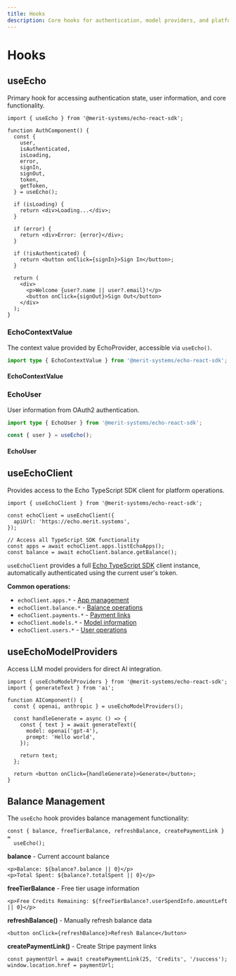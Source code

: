 ```yaml
---
title: Hooks
description: Core hooks for authentication, model providers, and platform integration
---
```


# Hooks

## useEcho

Primary hook for accessing authentication state, user information, and core functionality.

```tsx
import { useEcho } from '@merit-systems/echo-react-sdk';

function AuthComponent() {
  const {
    user,
    isAuthenticated,
    isLoading,
    error,
    signIn,
    signOut,
    token,
    getToken,
  } = useEcho();

  if (isLoading) {
    return <div>Loading...</div>;
  }

  if (error) {
    return <div>Error: {error}</div>;
  }

  if (!isAuthenticated) {
    return <button onClick={signIn}>Sign In</button>;
  }

  return (
    <div>
      <p>Welcome {user?.name || user?.email}!</p>
      <button onClick={signOut}>Sign Out</button>
    </div>
  );
}
```

### EchoContextValue

The context value provided by EchoProvider, accessible via `useEcho()`.

```typescript
import type { EchoContextValue } from '@merit-systems/echo-react-sdk';
```

#### EchoContextValue

<AutoTypeTable
  path="../../sdk/react/src/context.ts"
  name="EchoContextValue"
/>

### EchoUser

User information from OAuth2 authentication.

```typescript
import type { EchoUser } from '@merit-systems/echo-react-sdk';

const { user } = useEcho();
```

#### EchoUser

<AutoTypeTable path="../../sdk/react/src/types/index.ts" name="EchoUser" />

## useEchoClient

Provides access to the Echo TypeScript SDK client for platform operations.

```tsx
import { useEchoClient } from '@merit-systems/echo-react-sdk';

const echoClient = useEchoClient({
  apiUrl: 'https://echo.merit.systems',
});

// Access all TypeScript SDK functionality
const apps = await echoClient.apps.listEchoApps();
const balance = await echoClient.balance.getBalance();
```

`useEchoClient` provides a full [Echo TypeScript SDK](/docs/typescript-sdk) client instance, automatically authenticated using the current user's token.

**Common operations:**

- `echoClient.apps.*` - [App management](/docs/typescript-sdk#clientapps---app-management)
- `echoClient.balance.*` - [Balance operations](/docs/typescript-sdk#clientbalance---balance-management)
- `echoClient.payments.*` - [Payment links](/docs/typescript-sdk#clientpayments---payment-management)
- `echoClient.models.*` - [Model information](/docs/typescript-sdk#clientmodels---model-information)
- `echoClient.users.*` - [User operations](/docs/typescript-sdk#clientusers---user-management)

## useEchoModelProviders

Access LLM model providers for direct AI integration.

```tsx
import { useEchoModelProviders } from '@merit-systems/echo-react-sdk';
import { generateText } from 'ai';

function AIComponent() {
  const { openai, anthropic } = useEchoModelProviders();

  const handleGenerate = async () => {
    const { text } = await generateText({
      model: openai('gpt-4'),
      prompt: 'Hello world',
    });

    return text;
  };

  return <button onClick={handleGenerate}>Generate</button>;
}
```

## Balance Management

The `useEcho` hook provides balance management functionality:

```tsx
const { balance, freeTierBalance, refreshBalance, createPaymentLink } =
  useEcho();
```

**balance** - Current account balance

```tsx
<p>Balance: ${balance?.balance || 0}</p>
<p>Total Spent: ${balance?.totalSpent || 0}</p>
```

**freeTierBalance** - Free tier usage information

```tsx
<p>Free Credits Remaining: ${freeTierBalance?.userSpendInfo.amountLeft || 0}</p>
```

**refreshBalance()** - Manually refresh balance data

```tsx
<button onClick={refreshBalance}>Refresh Balance</button>
```

**createPaymentLink()** - Create Stripe payment links

```tsx
const paymentUrl = await createPaymentLink(25, 'Credits', '/success');
window.location.href = paymentUrl;
```
